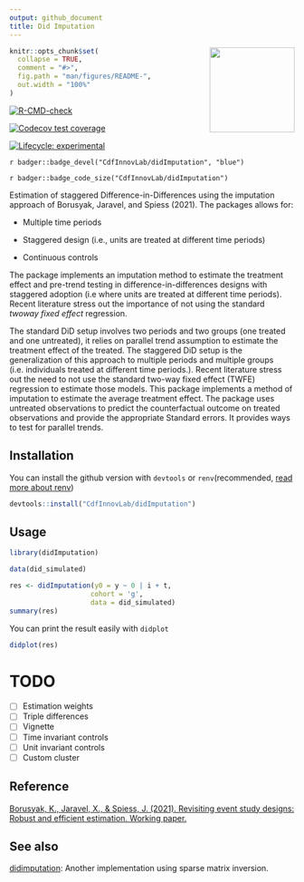 ```yaml
---
output: github_document
title: Did Imputation
---
```


<!-- README.md is generated from README.Rmd. Please edit that file -->
<img src="man/figures/logo.png" width="150px" align="right" />

```r
knitr::opts_chunk$set(
  collapse = TRUE,
  comment = "#>",
  fig.path = "man/figures/README-",
  out.width = "100%"
)
```

<!-- badges: start -->
[![R-CMD-check](https://github.com/cdfInnovLab/didimputation/workflows/R-CMD-check/badge.svg)](https://github.com/CdfInnovLab/didimputation/actions)

[![Codecov test coverage](https://codecov.io/gh/CdfInnovLab/didImputation/branch/master/graph/badge.svg)](https://codecov.io/gh/CdfInnovLab/didImputation?branch=master)

[![Lifecycle: experimental](https://img.shields.io/badge/lifecycle-experimental-orange.svg)](https://lifecycle.r-lib.org/articles/stages.html#experimental)

`r badger::badge_devel("CdfInnovLab/didImputation", "blue")`

`r badger::badge_code_size("CdfInnovLab/didImputation")`

<!-- badges: end -->

Estimation of staggered Difference-in-Differences using the imputation approach
of Borusyak, Jaravel, and Spiess (2021). The packages allows for:

  - Multiple time periods
  
  - Staggered design (i.e., units are treated at different time periods)
  
  - Continuous controls

The package implements an imputation method to estimate the treatment effect and
pre-trend testing in difference-in-differences designs with staggered adoption (i.e
where units are treated at different time periods). Recent literature stress out
the importance of not using the standard _twoway fixed effect_ regression.

The standard DiD setup involves two periods and two groups (one treated and one untreated), it relies on parallel trend assumption to estimate the treatment effect of the treated. The staggered DiD setup is the generalization of this approach to multiple periods and multiple groups (i.e. individuals treated at different time periods.). Recent literature stress out the need to not use the standard two-way fixed effect (TWFE) regression to estimate those models. This package implements a method of imputation to estimate the average treatment effect. The package uses untreated observations to predict the counterfactual outcome on treated observations and provide the appropriate Standard errors. It provides ways to test for parallel trends.

## Installation
You can install the github version with `devtools` or `renv`(recommended, [read more about renv](https://rstudio.github.io/renv/articles/renv.html))

``` r
devtools::install("CdfInnovLab/didImputation")
```

## Usage
```r
library(didImputation)
```



```r
data(did_simulated)

res <- didImputation(y0 = y ~ 0 | i + t,
                    cohort = 'g',
                    data = did_simulated)
summary(res)
```


You can print the result easily with `didplot`
```r
didplot(res)
```

# TODO

- [ ] Estimation weights
- [ ] Triple differences
- [ ] Vignette
- [ ] Time invariant controls
- [ ] Unit invariant controls
- [ ] Custom cluster


## Reference
[Borusyak, K., Jaravel, X., & Spiess, J. (2021). Revisiting event study designs: Robust and efficient estimation. Working paper.](https://www.google.com/url?q=https%3A%2F%2Fwww.dropbox.com%2Fs%2F0o79nppmve792nf%2Fborusyak_hull_jan21.pdf%3Fraw%3D1&sa=D&sntz=1&usg=AFQjCNE2vdSXDowNFgVeRfpaUacGMQop-A)

## See also
[didimputation](https://github.com/kylebutts/didimputation): Another implementation using sparse matrix inversion.
